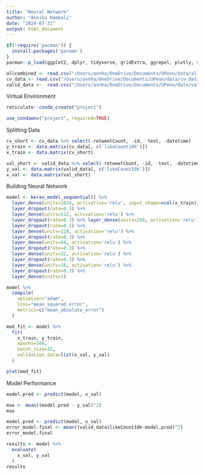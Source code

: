```yaml
---
title: "Neural Network"
author: "Annika Hambali"
date: "2024-07-31"
output: html_document
---
```


```r
if(!require('pacman')) {
  install.packages('pacman')
}
pacman::p_load(ggplot2, dplyr, tidyverse, gridExtra, ggrepel, plotly, skimr, latex2exp, data.table, tensorflow, keras) 
```

```r
allcombined <- read.csv("/Users/annha/OneDrive/Documents/UPenn/data/allcombined.csv")
cv_data <- read.csv("/Users/annha/OneDrive/Documents/UPenn/data/cv_data.csv")
valid_data <-  read.csv("/Users/annha/OneDrive/Documents/UPenn/data/valid_data.csv")
```

Virtual Environment

```r
reticulate::conda_create("project")
```


```r
use_condaenv("project", required=TRUE)
```

Splitting Data

```r
cv_short <- cv_data %>% select(-retweetCount, -id, -text, -datetime)
y_train <- data.matrix(cv_data[, c('likeCount10k')])
x_train <- data.matrix(cv_short)

val_short <- valid_data %>% select(-retweetCount, -id, -text, -datetime)
y_val <- data.matrix(valid_data[, c('likeCount10k')])
x_val <- data.matrix(val_short)
```

Building Neural Network
```r
model <- keras_model_sequential() %>% 
  layer_dense(units=1024, activation='relu', input_shape=ncol(x_train)) %>% 
  layer_dropout(rate=0.3) %>%
  layer_dense(units=512, activation='relu') %>% 
  layer_dropout(rate=0.3) %>% layer_dense(units=256, activation='relu') %>%
  layer_dropout(rate=0.3) %>% 
  layer_dense(units=128, activation='relu') %>% 
  layer_dropout(rate=0.3) %>% 
  layer_dense(units=64, activation='relu') %>% 
  layer_dropout(rate=0.3) %>% 
  layer_dense(units=32, activation='relu') %>% 
  layer_dropout(rate=0.3) %>% 
  layer_dense(units=16, activation='relu') %>% 
  layer_dropout(rate=0.3) %>% 
  layer_dense(units=1)
```

```r
model %>% 
  compile(
    optimizer="adam",
    loss="mean_squared_error",
    metrics=c("mean_absolute_error")
  )
```

```r
mod_fit <- model %>% 
  fit(
    x_train, y_train,
    epochs=100,
    batch_size=32,
    validation_data=list(x_val, y_val)
  )

plot(mod_fit)
```

Model Performance
```r
model.pred <- predict(model, x_val)

mse <- mean((model.pred - y_val)^2)
mse

model.pred <- predict(model, x_val)
error_model.final <- mean((valid_data$likeCount10k-model.pred)^2)
error_model.final

results <- model %>% 
  evaluate(
    x_val, y_val
  )
results
```
